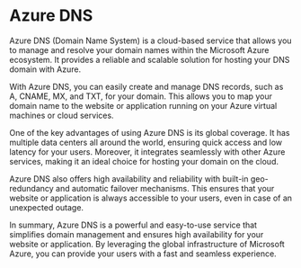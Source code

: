 

# Azure DNS

Azure DNS (Domain Name System) is a cloud-based service that allows you to manage and resolve your domain names within the Microsoft Azure ecosystem. It provides a reliable and scalable solution for hosting your DNS domain with Azure. 

With Azure DNS, you can easily create and manage DNS records, such as A, CNAME, MX, and TXT, for your domain. This allows you to map your domain name to the website or application running on your Azure virtual machines or cloud services. 

One of the key advantages of using Azure DNS is its global coverage. It has multiple data centers all around the world, ensuring quick access and low latency for your users. Moreover, it integrates seamlessly with other Azure services, making it an ideal choice for hosting your domain on the cloud. 

Azure DNS also offers high availability and reliability with built-in geo-redundancy and automatic failover mechanisms. This ensures that your website or application is always accessible to your users, even in case of an unexpected outage. 

In summary, Azure DNS is a powerful and easy-to-use service that simplifies domain management and ensures high availability for your website or application. By leveraging the global infrastructure of Microsoft Azure, you can provide your users with a fast and seamless experience. 